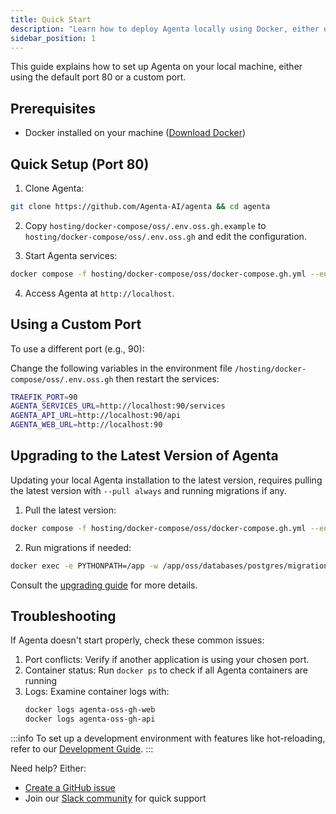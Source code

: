 ```yaml
---
title: Quick Start
description: "Learn how to deploy Agenta locally using Docker, either on port 80 or a custom port. Step-by-step guide covering installation, configuration, troubleshooting, and version updates"
sidebar_position: 1
---
```


This guide explains how to set up Agenta on your local machine, either using the default port 80 or a custom port.

## Prerequisites

- Docker installed on your machine ([Download Docker](https://docs.docker.com/get-docker/))

## Quick Setup (Port 80)

1. Clone Agenta:
```bash
git clone https://github.com/Agenta-AI/agenta && cd agenta
```

2. Copy `hosting/docker-compose/oss/.env.oss.gh.example` to `hosting/docker-compose/oss/.env.oss.gh` and edit the configuration.

3. Start Agenta services:
```bash
docker compose -f hosting/docker-compose/oss/docker-compose.gh.yml --env-file hosting/docker-compose/oss/.env.oss.gh --profile with-web up -d
```

4. Access Agenta at `http://localhost`.

## Using a Custom Port

To use a different port (e.g., 90):

Change the following variables in the environment file `/hosting/docker-compose/oss/.env.oss.gh` then restart the services:
```bash
TRAEFIK_PORT=90
AGENTA_SERVICES_URL=http://localhost:90/services
AGENTA_API_URL=http://localhost:90/api
AGENTA_WEB_URL=http://localhost:90
```

## Upgrading to the Latest Version of Agenta

Updating your local Agenta installation to the latest version, requires pulling the latest version with `--pull always` and running migrations if any.

1. Pull the latest version:
```bash
docker compose -f hosting/docker-compose/oss/docker-compose.gh.yml --env-file hosting/docker-compose/oss/.env.oss.gh  --profile with-web up -d --pull always
```

2. Run migrations if needed:
```bash
docker exec -e PYTHONPATH=/app -w /app/oss/databases/postgres/migrations/core agenta-oss-gh-api-1 alembic -c alembic.ini upgrade head
```

Consult the [upgrading guide](/self-host/upgrading) for more details.

## Troubleshooting

If Agenta doesn't start properly, check these common issues:

1. Port conflicts: Verify if another application is using your chosen port.
2. Container status: Run `docker ps` to check if all Agenta containers are running
3. Logs: Examine container logs with:
   ```bash
   docker logs agenta-oss-gh-web
   docker logs agenta-oss-gh-api
   ```


:::info
To set up a development environment with features like hot-reloading, refer to our [Development Guide](/misc/contributing/development-mode).
::: 

Need help? Either:
- [Create a GitHub issue](https://github.com/Agenta-AI/agenta/issues/new/choose)
- Join our [Slack community](https://join.slack.com/t/agenta-hq/shared_invite/zt-2yewk6o2b-DmhyA4h_lkKwecDtIsj1AQ) for quick support


